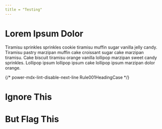 ```yaml
---
title = "Testing"
---
```


# Lorem Ipsum Dolor

Tiramisu sprinkles sprinkles cookie tiramisu muffin sugar vanilla jelly candy. Tiramisu pastry marzipan muffin cake croissant sugar cake marzipan tiramisu. Cake biscuit tiramisu orange vanilla lollipop marzipan sweet candy sprinkles. Lollipop ipsum lollipop ipsum cake lollipop ipsum marzipan dolor orange.

{/* power-mdx-lint-disable-next-line Rule001HeadingCase */}
# Ignore This

# But Flag This
